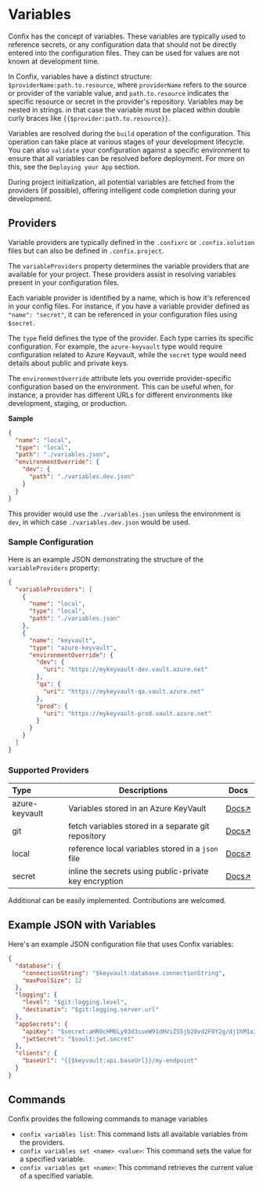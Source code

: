 # Variables

Confix has the concept of variables. These variables are typically used to reference secrets, or any configuration data that should not be directly entered into the configuration files. They can be used for values are not known at development time.

In Confix, variables have a distinct structure: `$providerName:path.to.resource`, where `providerName` refers to the source or provider of the variable value, and `path.to.resource` indicates the specific resource or secret in the provider's repository. Variables may be nested in strings. in that case the variable must be placed within double curly braces like `{{$provider:path.to.resource}}`.

Variables are resolved during the `build` operation of the configuration. This operation can take place at various stages of your development lifecycle. You can also `validate` your configuration against a specific environment to ensure that all variables can be resolved before deployment. For more on this, see the `Deploying your App` section.

During project initialization, all potential variables are fetched from the providers (if possible), offering intelligent code completion during your development.

## Providers

Variable providers are typically defined in the `.confixrc` or `.confix.solution` files but can also be defined in `.confix.project`.

The `variableProviders` property determines the variable providers that are available for your project. These providers assist in resolving variables present in your configuration files.

Each variable provider is identified by a name, which is how it's referenced in your config files. For instance, if you have a variable provider defined as `"name": "secret"`, it can be referenced in your configuration files using `$secret`.

The `type` field defines the type of the provider. Each type carries its specific configuration. For example, the `azure-keyvault` type would require configuration related to Azure Keyvault, while the `secret` type would need details about public and private keys.

The `environmentOverride` attribute lets you override provider-specific configuration based on the environment. This can be useful when, for instance, a provider has different URLs for different environments like development, staging, or production.

**Sample**

```json
{
  "name": "local",
  "type": "local",
  "path": "./variables.json",
  "environmentOverride": {
    "dev": {
      "path": "./variables.dev.json"
    }
  }
}
```

This provider would use the `./variables.json` unless the environment is `dev`, in which case `./variables.dev.json` would be used.

### Sample Configuration

Here is an example JSON demonstrating the structure of the `variableProviders` property:

```json copy filename=".confixrc"
{
  "variableProviders": [
    {
      "name": "local",
      "type": "local",
      "path": "./variables.json"
    },
    {
      "name": "keyvault",
      "type": "azure-keyvault",
      "environmentOverride": {
        "dev": {
          "uri": "https://mykeyvault-dev.vault.azure.net"
        },
        "qa": {
          "uri": "https://mykeyvault-qa.vault.azure.net"
        },
        "prod": {
          "uri": "https://mykeyvault-prod.vault.azure.net"
        }
      }
    }
  ]
}
```

### Supported Providers

| Type           | Descriptions                                           | Docs                                |
| :------------- | ------------------------------------------------------ | ----------------------------------- |
| azure-keyvault | Variables stored in an Azure KeyVault                  | [Docs↗](./variables/azure-keyvault) |
| git            | fetch variables stored in a separate git repository    | [Docs↗](./variables/git)            |
| local          | reference local variables stored in a `json` file      | [Docs↗](./variables/local)          |
| secret         | inline the secrets using public-private key encryption | [Docs↗](./variables/secrets)        |

Additional can be easily implemented. Contributions are welcomed.

## Example JSON with Variables

Here's an example JSON configuration file that uses Confix variables:

```json
{
  "database": {
    "connectionString": "$keyvault:database.connectionString",
    "maxPoolSize": 12
  },
  "logging": {
    "level": "$git:logging.level",
    "destinatin": "$git:logging.server.url"
  },
  "appSecrets": {
    "apiKey": "$secret:aHR0cHM6Ly93d3cueW91dHViZS5jb20vd2F0Y2g/dj1hM1o3ekVjN0FYUQ==",
    "jwtSecret": "$vault:jwt.secret"
  },
  "clients": {
    "baseUrl": "{{$keyvault:api.baseUrl}}/my-endpoint"
  }
}
```

## Commands

Confix provides the following commands to manage variables

- `confix variables list`: This command lists all available variables from the providers.
- `confix variables set <name> <value>`: This command sets the value for a specified variable.
- `confix variables get <name>`: This command retrieves the current value of a specified variable.
